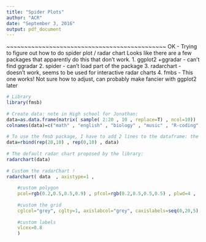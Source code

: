 ---
title: "Spider Plots"
author: "ACR"
date: "September 3, 2016"
output: pdf_document
---


~~~~~~~~~~~~~~~~~~~~~~~~~~~~~~~~~~~~~~~~~~~~~
OK - Trying to figure out how to do spider plot / radar chart
Looks like there are a few packages that apparently do this that don't work. 
1. ggplot2 +ggradar - can't find ggradar
2. spider - can't load part of the package
3. radarchart - doesn't work, seems to be used for interactive radar charts
4. fmbs - This one works!  Not sure how to adjust, can probably make fancier with ggplot2 later
```{r fmsb}
# Library
library(fmsb)
 
# Create data: note in High school for Jonathan:
data=as.data.frame(matrix( sample( 2:20 , 10 , replace=T) , ncol=10))
colnames(data)=c("math" , "english" , "biology" , "music" , "R-coding", "data-viz" , "french" , "physic", "statistic", "sport" )
 
# To use the fmsb package, I have to add 2 lines to the dataframe: the max and min of each topic to show on the plot!
data=rbind(rep(20,10) , rep(0,10) , data)
 
# The default radar chart proposed by the library:
radarchart(data)
 
# Custom the radarChart !
radarchart( data  , axistype=1 , 
 
    #custom polygon
    pcol=rgb(0.2,0.5,0.5,0.9) , pfcol=rgb(0.2,0.5,0.5,0.5) , plwd=4 , 
 
    #custom the grid
    cglcol="grey", cglty=1, axislabcol="grey", caxislabels=seq(0,20,5), cglwd=0.8,
 
    #custom labels
    vlcex=0.8 
    )
```


